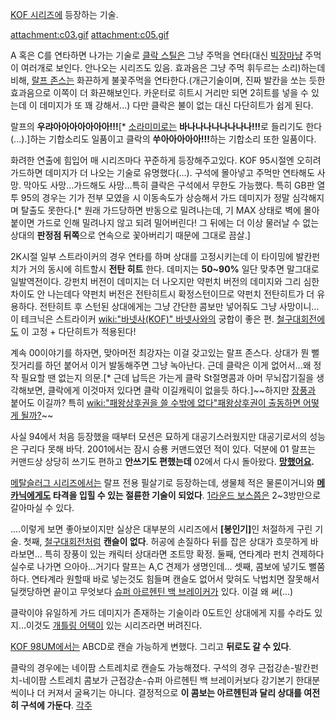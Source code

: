 [[KOF 시리즈]]에 등장하는 기술.

attachment:c03.gif
attachment:c05.gif

A 혹은 C를 연타하면 나가는 기술로 [[클락 스틸]]은 그냥 주먹을 연타(대신 [[빅장]]마냥 주먹이 여러개로 보인다. 안나오는 시리즈도 있음. 효과음은 그냥 주먹 휘두르는 소리)하는데 비해, [[랄프 존스]]는 화끈하게 불꽃주먹을 연타한다.(개근기술이며, 진짜 발칸을 쏘는 듯한 효과음으로 이쪽이 더 화끈해보인다. 카운터로 히트시 거리만 되면 2히트를 넣을 수 있는데 이 데미지가 또 꽤 강해서...) 다만 클락은 불이 없는 대신 다단히트가 쉽게 된다.

랄프의 '''우랴아아아아아아아!!!'''[* [[몬데그린|소라미미]]로는 '''바나나나나나나나나!!!'''로 들리기도 한다(...).]하는 기합소리도 일품이고 클락의 '''쑤아아아아아!!!'''하는 기합소리 또한 일품이다.

화려한 연출에 힘입어 매 시리즈마다 꾸준하게 등장해주고있다. KOF 95시절엔 오히려 가드하면 데미지가 더 나오는 기술로 유명했다(…). 구석에 몰아넣고 주먹만 연타해도 사망. 막아도 사망...가드해도 사망...특히 클락은 구석에서 무한도 가능했다. 특히 GB판 열투 95의 경우는 기가 전부 모였을 시 이동속도가 상승해서 가드 데미지가 정말 심각해지며 탈출도 못한다.[* 원래 가드당하면 반동으로 밀려나는데, 기 MAX 상태로 벽에 몰아붙이면 가드로 인해 밀려나지 않고 되려 밀어버린다! 그 뒤에는 더 이상 물러날 수 없는 상대의 '''판정점 뒤쪽'''으로 연속으로 꽃아버리기 때문에 그대로 끔살.]

2K시절 일부 스트라이커의 경우 연타를 하며 상대를 고정시키는데 이 타이밍에 발칸펀치가 거의 동시에 히트할시 '''전탄 히트''' 한다.  데미지는 '''50~90%''' 일단 맞추면 말그대로 일발역전이다. 강펀치 버전이 데미지는 더 나오지만 약펀치 버전의 데미지와 그리 심한 차이도 안 나는데다 약펀치 버전은 전탄히트시 확정스턴이므로 약펀치 전탄히트가 더 유용하다. 전탄히트 후 스턴된 상대에게는 그냥 간단한 콤보만 넣어줘도 그냥 사망이니...이 테크닉은 스트라이커 [[wiki:"바넷사(KOF)" 바넷사]]와의 궁합이 좋은 편. [[철구대회전]]에도 이 고정 + 다단히트가 적용된다!

계속 00이야기를 하자면, 맞아머전 최강자는 이걸 갖고있는 랄프 존스다. 상대가 뭔 뻘짓거리를 하던 붙어서 이거 발동해주면 그냥 녹아난다. 근데 클락은 이게 없어서...왜 정작 필요할 땐 없는지 의문.[* 근데 납득은 가는게 클락 St절명콤과 아머 무뇌잡기질을 생각해보면, 클락에게 이것마저 있다면 클락 이길캐릭이 없을듯 하다.]~~하지만 [[장풍]]과 붙어도 이길까? 특히 [[wiki:"패왕상후권을 쓸 수밖에 없다"패왕상후권이 출동하면 어떻게 될까?]]~~

사실 94에서 처음 등장했을 때부터 모션은 묘하게 대공기스러웠지만 대공기로서의 성능은 구리다 못해 바닥. 2001에서는 잠시 승룡 커맨드였던 적이 있다. 덕분에 01 랄프는 커맨드상 상당히 쓰기도 편하고 '''안쓰기도 편했는데''' 02에서 다시 돌아왔다. '''[[망했어요]].'''

[[메탈슬러그 시리즈]]에서는 랄프 전용 필살기로 등장하는데, 생물체 적은 물론이거니와 '''[[메카닉]]에게도 타격을 입힐 수 있는 절륜한 기술이 되었다'''. [[1라운드 보스]]쯤은 2~3방만으로 갈아마실 수 있다.

....이렇게 보면 좋아보이지만 실상은 대부분의 시리즈에서 '''[봉인기]'''인 처절하게 구린 기술.
첫째, [[철구대회전]]처럼 '''캔슬이 없다'''. 허공에 손질하다 뒤를 잡은 상대가 흐뭇하게 바라보면... 특히 장풍이 있는 캐릭터 상대라면 조트망 확정. 
둘째, 연타계라 펀치 견제하다 실수로 나가면 으아아...거기다 랄프는 A,C 견제가 생명인데...
셋째, 콤보에 넣기도 뻘쭘하다. 연타계라 원할때 바로 넣는것도 힘들며 캔슬도 없어서 맞혀도 낙법치면 잘못해서 딜캣당하면 끝이고 무엇보다 [[슈퍼 아르헨틴 백 브레이커]]가 있다. 이걸 왜 써(...)

클락이야 유일하게 가드 데미지가 존재하는 기술이라 0도트인 상대에게 지를 수라도 있지...이것도 [[개틀링 어택]]이 있는 시리즈라면 버려진다.

[[KOF 98UM]]에서는 ABCD로 캔슬 가능하게 변했다. 그리고 '''뒤로도 갈 수 있다'''.

클락의 경우에는 네이팜 스트레치로 캔슬도 가능해졌다. 구석의 경우 근접강손-발칸펀치-네이팜 스트레치 콤보가 근접강손-슈퍼 아르헨틴 백 브레이커보다 강기본기 한대분씩이나 더 커져서 굴욕기는 아니다. 결정적으로 '''이 콤보는 아르헨틴과 달리 상대를 여전히 구석에 가둔다'''.
[[각주]]
